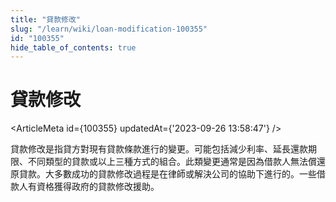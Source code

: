 ```yaml
---
title: "貸款修改"
slug: "/learn/wiki/loan-modification-100355"
id: "100355"
hide_table_of_contents: true
---
```



# 貸款修改

<ArticleMeta id={100355} updatedAt={'2023-09-26 13:58:47'} />
<div className='border-solid border-b border-t-0 my-4 border-[var(--ifm-color-gray-300)]' />

貸款修改是指貸方對現有貸款條款進行的變更。可能包括減少利率、延長還款期限、不同類型的貸款或以上三種方式的組合。此類變更通常是因為借款人無法償還原貸款。大多數成功的貸款修改過程是在律師或解決公司的協助下進行的。一些借款人有資格獲得政府的貸款修改援助。

